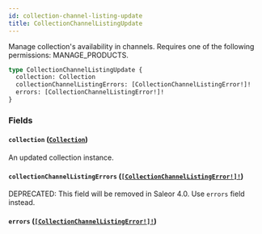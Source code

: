 ```yaml
---
id: collection-channel-listing-update
title: CollectionChannelListingUpdate
---
```


Manage collection's availability in channels. Requires one of the following permissions: MANAGE_PRODUCTS.

```graphql
type CollectionChannelListingUpdate {
  collection: Collection
  collectionChannelListingErrors: [CollectionChannelListingError!]!
  errors: [CollectionChannelListingError!]!
}
```

### Fields

#### `collection` ([`Collection`](../../../developer/api-reference/objects/collection))

An updated collection instance.

#### `collectionChannelListingErrors` ([`[CollectionChannelListingError!]!`](../../../developer/api-reference/objects/collection-channel-listing-error))

<span class="badge badge--warning">DEPRECATED: This field will be removed in Saleor 4.0. Use `errors` field instead.</span>

#### `errors` ([`[CollectionChannelListingError!]!`](../../../developer/api-reference/objects/collection-channel-listing-error))
